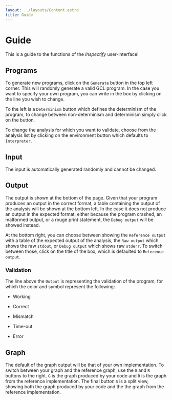 ```yaml
---
layout: ../layouts/Content.astro
title: Guide
---
```



# Guide

This is a guide to the functions of the _Inspectify_ user-interface!

## Programs

To generate new programs, click on the `Generate` button in the top left corner. This will randomly generate a valid GCL program. In the case you want to specify your own program, you can write in the box by clicking on the line you wish to change.

To the left is a `Determinism` button which defines the determinism of the program, to change between non-determinism and determinism simply click on the button.

To change the analysis for which you want to validate, choose from the analysis list by clicking on the environment button which defaults to `Interpreter`.

## Input

The input is automatically generated randomly and cannot be changed.

## Output

The output is shown at the bottom of the page. Given that your program produces an output in the correct format, a table containing the output of the analysis will be shown at the bottom left. In the case it does not produce an output in the expected format, either because the program crashed, an malformed output, or a rouge print statement, the `Debug output` will be showed instead.

At the bottom right, you can choose between showing the `Reference output` with a table of the expected output of the analysis, the `Raw output` which shows the raw `stdout`, or `Debug output` which shows raw `stderr`.
To switch between those, click on the title of the box, which is defaulted to `Reference output`.

### Validation

The line above the `Output` is representing the validation of the program, for which the color and symbol represent the following:

- <Indicator state={IndicatorState.Working} /> Working

- <Indicator state={IndicatorState.Correct} /> Correct

- <Indicator state={IndicatorState.Mismatch} /> Mismatch

- <Indicator state={IndicatorState.TimeOut} /> Time-out

- <Indicator state={IndicatorState.Error} /> Error

## Graph

The default of the graph output will be that of your own implementation. To switch between your graph and the reference graph, use the `G` and `R` buttons to the right. `G` is the graph produced by your code and `R` is the graph from the reference implementation. The final button `S` is a split view, showing both the graph produced by your code and the the graph from the reference implementation.
